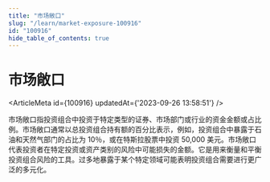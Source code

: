 ```yaml
---
title: "市场敞口"
slug: "/learn/market-exposure-100916"
id: "100916"
hide_table_of_contents: true
---
```



# 市场敞口

<ArticleMeta id={100916} updatedAt={'2023-09-26 13:58:51'} />
<div className='border-solid border-b border-t-0 my-4 border-[var(--ifm-color-gray-300)]' />

市场敞口指投资组合中投资于特定类型的证券、市场部门或行业的资金金额或占比例。市场敞口通常以总投资组合持有额的百分比表示，例如，投资组合中暴露于石油和天然气部门的占比为 10％，或在特斯拉股票中投资 50,000 美元。市场敞口代表投资者在特定投资或资产类别的风险中可能损失的金额。它是用来衡量和平衡投资组合风险的工具。过多地暴露于某个特定领域可能表明投资组合需要进行更广泛的多元化。
